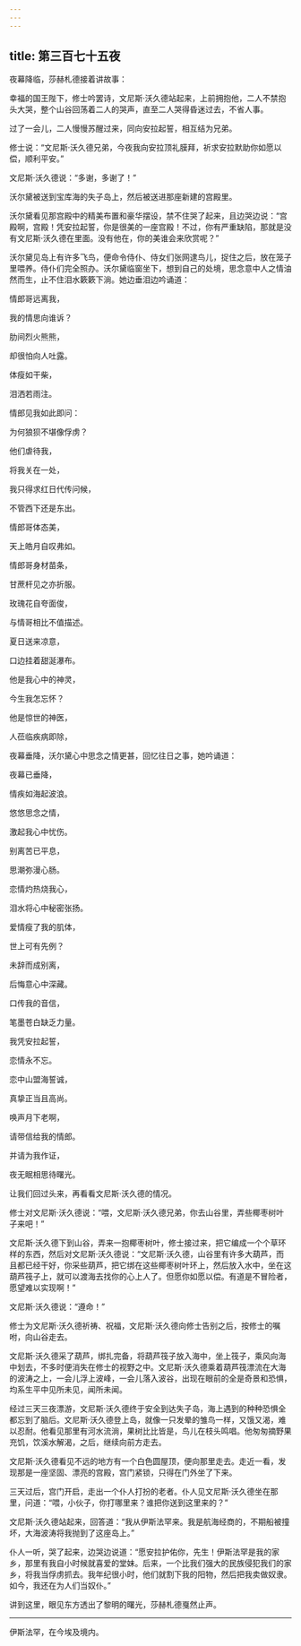 ```yaml
---
---
---
```

title: 第三百七十五夜
---






夜幕降临，莎赫札德接着讲故事：





幸福的国王陛下，修士吟罢诗，文尼斯·沃久德站起来，上前拥抱他，二人不禁抱头大哭，整个山谷回荡着二人的哭声，直至二人哭得昏迷过去，不省人事。

过了一会儿，二人慢慢苏醒过来，同向安拉起誓，相互结为兄弟。

修士说：“文尼斯·沃久德兄弟，今夜我向安拉顶礼膜拜，祈求安拉默助你如愿以偿，顺利平安。”

文尼斯·沃久德说：“多谢，多谢了！”

沃尔黛被送到宝库海的失子岛上，然后被送进那座新建的宫殿里。

沃尔黛看见那宫殿中的精美布置和豪华摆设，禁不住哭了起来，且边哭边说：“宫殿啊，宫殿！凭安拉起誓，你是很美的一座宫殿！不过，你有严重缺陷，那就是没有文尼斯·沃久德在里面。没有他在，你的美谁会来欣赏呢？”

沃尔黛见岛上有许多飞鸟，便命令侍仆、侍女们张网逮鸟儿，捉住之后，放在笼子里喂养。侍仆们完全照办。沃尔黛临窗坐下，想到自己的处境，思念意中人之情油然而生，止不住泪水簌簌下淌。她边垂泪边吟诵道：


情郎哥远离我，

我的情思向谁诉？

肋间烈火熊熊，

却很怕向人吐露。

体瘦如干柴，

泪洒若雨注。

情郎见我如此即问：

为何狼狈不堪像俘虏？

他们虐待我，

将我关在一处，

我只得求红日代传问候，

不管西下还是东出。

情郎哥体态美，

天上皓月自叹弗如。

情郎哥身材苗条，

甘蔗杆见之亦折服。

玫瑰花自夸面俊，

与情哥相比不值描述。

夏日送来凉意，

口边挂着甜涎瀑布。

他是我心中的神灵，

今生我怎忘怀？

他是惊世的神医，

人莅临疾病即除，



夜幕垂降，沃尔黛心中思念之情更甚，回忆往日之事，她吟诵道：


夜幕已垂降，

情疾如海起波浪。

悠悠思念之情，

激起我心中忧伤。

别离苦已平息，

思潮弥漫心肠。

恋情灼热烧我心，

泪水将心中秘密张扬。

爱情瘦了我的肌体，

世上可有先例？

未辞而成别离，

后悔意心中深藏。

口传我的音信，

笔墨苍白缺乏力量。

我凭安拉起誓，

恋情永不忘。

恋中山盟海誓诚，

真挚正当且高尚。

唤声月下老啊，

请带信给我的情郎。

并请为我作证，

夜无眠相思待曙光。



让我们回过头来，再看看文尼斯·沃久德的情况。

修士对文尼斯·沃久德说：“喂，文尼斯·沃久德兄弟，你去山谷里，弄些椰枣树叶子来吧！”

文尼斯·沃久德下到山谷，弄来一抱椰枣树叶，修士接过来，把它编成一个个草环样的东西，然后对文尼斯·沃久德说：“文尼斯·沃久德，山谷里有许多大葫芦，而且都已经干好，你采些葫芦，把它绑在这些椰枣树叶环上，然后放入水中，坐在这葫芦筏子上，就可以渡海去找你的心上人了。但愿你如愿以偿。有道是不冒险者，愿望难以实现啊！”

文尼斯·沃久德说：“遵命！”

修士为文尼斯·沃久德祈祷、祝福，文尼斯·沃久德向修士告别之后，按修士的嘱咐，向山谷走去。

文尼斯·沃久德采了葫芦，绑扎完备，将葫芦筏子放入海中，坐上筏子，乘风向海中划去，不多时便消失在修士的视野之中。文尼斯·沃久德乘着葫芦筏漂流在大海的波涛之上，一会儿浮上波峰，一会儿落入波谷，出现在眼前的全是奇景和恐惧，均系生平中见所未见，闻所未闻。

经过三天三夜漂游，文尼斯·沃久德终于安全到达失子岛，海上遇到的种种恐惧全都忘到了脑后。文尼斯·沃久德登上岛，就像一只发晕的雏鸟一样，又饿又渴，难以忍耐。他看见那里有河水流淌，果树比比皆是，鸟儿在枝头鸣唱。他匆匆摘野果充饥，饮溪水解渴，之后，继续向前方走去。

文尼斯·沃久德看见不远的地方有一个白色圆屋顶，便向那里走去。走近一看，发现那是一座坚固、漂亮的宫殿，宫门紧锁，只得在门外坐了下来。

三天过后，宫门开启，走出一个仆人打扮的老者。仆人见文尼斯·沃久德坐在那里，问道：“喂，小伙子，你打哪里来？谁把你送到这里来的？”

文尼斯·沃久德站起来，回答道：“我从伊斯法罕来。我是航海经商的，不期船被撞坏，大海波涛将我抛到了这座岛上。”

仆人一听，哭了起来，边哭边说道：“愿安拉护佑你，先生！伊斯法罕是我的家乡，那里有我自小时候就喜爱的堂妹。后来，一个比我们强大的民族侵犯我们的家乡，将我当俘虏抓去。我年纪很小时，他们就割下我的阳物，然后把我卖做奴隶。如今，我还在为人们当奴仆。”





讲到这里，眼见东方透出了黎明的曙光，莎赫札德戛然止声。



***





伊斯法罕，在今埃及境内。​​​
